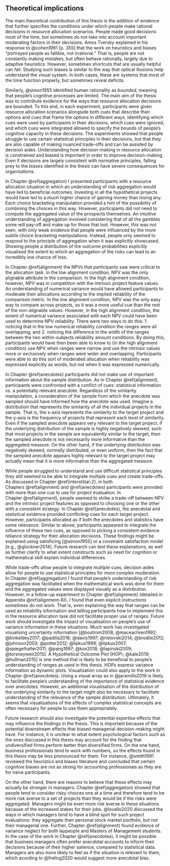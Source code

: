## Theoretical implications

The main theoretical contribution of this thesis is the addition of evidence
that further specifies the conditions under which people make rational decisions
in resource allocation scenarios. People made good decisions most of the time,
but sometimes do not take into account important moderating factors in their
decisions. Amos Tversky explained in his response to @cohen1981 [p. 355] that
the work on heuristics and biases "portrayed people as fallible, not
irrational." That is, people are not constantly making mistakes, but often
behave rationally, largely due to adaptive heuristics. However, sometimes
shortcuts that are usually helpful can fail. Studying such biases is similar to
the way that optical illusions help understand the visual system. In both cases,
these are systems that most of the time function properly, but sometimes reveal
deficits.

Similarly, @simon1955 identified human rationality as *bounded*, meaning that
people's cognitive processes are limited. The main aim of the thesis was to
contribute evidence for the ways that resource allocation decisions are bounded.
To this end, in each experiment, participants were given resource allocation
scenarios alongside both cues that describe their options and cues that frame
the options in different ways. Identifying which cues were used by participants
in their decisions, which cues were ignored, and which cues were integrated
allowed to specify the bounds of people's cognitive capacity in these decisions.
The experiments showed that people struggle to use certain statistical
principles in their decisions, but that they are also capable of making nuanced
trade-offs and can be assisted by decision aides. Understanding how
decision-making in resource allocation is constrained and biased is important in
order to improve decision-making. Even if decisions are largely consistent with
normative principles, falling prey to the biases identified in the thesis can
have severe consequences for organisations.

In Chapter \@ref(aggregation) I presented participants with a resource
allocation situation in which an understanding of risk aggregation would have
led to beneficial outcomes. Investing in all the hypothetical projects would
have led to a much higher chance of gaining money than losing any. Each choice
bracketing manipulation provided a hint of the possibility of combining the
choices in this way. However, participants did not need to compute the
aggregated value of the prospects themselves. An intuitive understanding of
aggregation involved considering that of all the gambles some will pay-off and
make up for those that lost. However, this was not seen, with only weak evidence
that people were influenced by the more subtle choice bracketing manipulations.
Instead, people only seemed to respond to the principle of aggregation when it
was explicitly showcased. Showing people a distribution of the outcome
probabilities explicitly visualised the extent to which an aggregation of the
risks can lead to an incredibly low chance of loss.

In Chapter \@ref(alignment) the NPVs that participants saw were critical to the
allocation task. In the low alignment condition, NPV was the only alignable
attribute in the comparison. In the high alignment condition, however, NPV was
in competition with the intrinsic project feature values. An understanding of
numerical variance would have allowed participants to moderate their allocations
according to the implied reliability of the comparison metric. In the low
alignment condition, NPV was the only easy way to compare across projects, so it
was a more useful cue than the rest of the non-alignable values. However, in the
high alignment condition, the extent of numerical variance associated with each
NPV could have been used to determine NPV reliability. There were two ways to do
this: 1. noticing that in the low numerical reliability condition the ranges
were all overlapping, and 2. noticing the difference in the width of the ranges
between the two within-subjects reliability amount conditions. By doing this,
participants would have then been able to know to (in the high alignment
condition) use NPV when ranges were narrow and use the intrinsic values more or
exclusively when ranges were wider and overlapping. Participants were able to do
this sort of moderated allocation when reliability was expressed explicitly as
words, but not when it was expressed numerically.

In Chapter \@ref(anecdotes) participants did not make use of important
information about the sample distribution. As in Chapter \@ref(alignment),
participants were confronted with a conflict of cues: statistical information
vs. a potentially relevant anecdote. Regardless of the similarity manipulation,
a consideration of the sample from which the anecdote was sampled should have
informed how the anecdote was used. Imagine a distribution that represents the
similarity of all the individual projects in the sample. That is, the x-axis
represents the similarity to the target project and the y-axis is the frequency
of projects that represent each level of similarity. Even if the sampled
anecdote appears very relevant to the target project, if the underlying
distribution of the sample is highly negatively skewed, such that most projects
in the sample are equivalently similar to the target, then the sampled anecdote
is not necessarily more informative than the aggregated measure. On the other
hand, if the underlying distribution was negatively skewed, normally
distributed, or even uniform, then the fact that the sampled anecdote appears
highly relevant to the target project may actually mean that it is more
informative than the aggregated measure.

While people struggled to understand and use difficult statistical principles
they still seemed to be able to integrate multiple cues and create trade-offs.
As discussed in Chapter \@ref(interstitial-2), in both Chapters \@ref(alignment)
and \@ref(anecdotes) participants were provided with more than one cue to use
for project evaluation. In Chapter \@ref(alignment), people seemed to strike a
trade-off between NPV and the intrinsic project features as opposed to choosing
one or the other with a consistent strategy. In Chapter \@ref(anecdotes), the
anecdotal and statistical evidence provided conflicting cues for each target
project. However, participants allocated as if both the anecdotes and statistics
have some relevance. Similar to above, participants appeared to integrate the
influence of these two cues, as opposed to picking a consistent evidence
reliance strategy for their allocation decisions. These findings might be
explained using satisficing [@simon1955] or a constraint satisfaction model
[e.g., @glockner2014]. Future research can test these explanations, as well as
further clarify to what extent constructs such as need for cognition or
mathematical skill explain individual differences.

While trade-offs allow people to integrate multiple cues, decision aides allow
for people to use statistical principles for more complex moderation. In
Chapter \@ref(aggregation) I found that people's understanding of risk
aggregation was facilitated when the mathematical work was done for them and the
aggregated values were displayed visually as a distribution. However, in a
follow-up experiment to Chapter \@ref(alignment) (detailed in
Appendix \@ref(alignment-6)), I found that even explicit instructions sometimes
do not work. That is, even explaining the way that ranges can be used as
reliability information and telling participants how to implement this in the
resource allocation task did not facilitate proper use of ranges. Future work
should investigate the impact of visualisation on people's use of variance
information in these situations. Much work has investigated visualising
uncertainty information [@bostrom2008; @maceachren1992; @kinkeldey2017;
@padilla2018; @davis1997; @ristovski2014; @brodlie2012; @johnson2003;
@potter2012; @lipkus1999; @lipkus2007; @spiegelhalter2011; @pang1997; @kox2018;
@lapinski2009; @torsneyweir2015]. A Hypothetical Outcome Plot [HOP\; @kale2019;
@hullman2015] is one method that is likely to be beneficial to people's
understanding of ranges as used in this thesis. HOPs express variance
information as dynamic plots. Visualisation could also apply to the work in
Chapter \@ref(anecdotes). Using a visual array as in @jaramillo2019 is likely to
facilitate people's understanding of the importance of statistical evidence over
anecdotes. However, an additional visualisation of the distribution of the
underlying similarity to the target might also be necessary to facilitate
understanding of the relevance of the sample distribution. Ultimately, it seems
that visualisations of the effects of complex statistical concepts are often
necessary for people to use them appropriately.

Future research should also investigate the potential expertise effects that may
influence the findings in the thesis. This is important because of the potential
downstream effects that biased managerial decision-making might have. For
instance, it is unclear to what extent psychological factors such as the ones
discussed in this thesis may account for the finding that undiversified firms
perform better than diversified firms. On the one hand, business professionals
tend to work with numbers, so the effects found in this thesis may be less
pronounced for them. For instance, @smith1991 reviewed the heuristics and biases
literature and concluded that certain cognitive biases are not as strong for
accounting professionals as they are for naive participants.

On the other hand, there are reasons to believe that these effects may actually
be stronger in managers. Chapter \@ref(aggregation) showed that people tend to
consider risky choices one at a time and therefore tend to be more risk averse
to a set of projects than they would be if the risks were aggregated. Managers
might be even more risk averse in these situations because of the increased
stakes for their jobs. @lovallo2020 discussed the ways in which managers tend to
have a blind spot for such project evaluations: they aggregate their personal
stock market portfolio, but not their managerial one. Further,
Chapter \@ref(alignment) found evidence of variance neglect for both laypeople
and Masters of Management students. In the case of the work in
Chapter \@ref(anecdotes), it might be possible that business managers often
prefer anecdotal accounts to inform their decisions because of their higher
salience, compared to statistical data. Managers are also more likely to feel as
if the situation is relevant to them, which acording to @freling2020 would
suggest more anecdotal bias.

